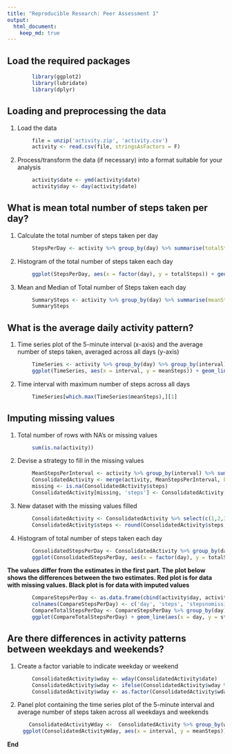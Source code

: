 ```yaml
---
title: "Reproducible Research: Peer Assessment 1"
output: 
  html_document:
    keep_md: true
---
```


## Load the required packages  
``` r
        library(ggplot2)
        library(lubridate)
        library(dplyr)          
```

## Loading and preprocessing the data  
1. Load the data  
``` r
        file = unzip('activity.zip', 'activity.csv')
        activity <- read.csv(file, stringsAsFactors = F)  
```
2. Process/transform the data (if necessary) into a format suitable for your analysis  
``` r
        activity$date <- ymd(activity$date)
        activity$day <- day(activity$date)  
```
## What is mean total number of steps taken per day?  
1. Calculate the total number of steps taken per day  
```r
        StepsPerDay <- activity %>% group_by(day) %>% summarise(totalSteps = sum(steps, na.rm = T))         
```
2. Histogram of the total number of steps taken each day    
```r
        ggplot(StepsPerDay, aes(x = factor(day), y = totalSteps)) + geom_histogram(stat = 'identity') + labs(title = 'Total Steps per Day') + labs (x = 'Day of Month', y = 'Total Steps')  
```  
3. Mean and Median of Total number of Steps taken each day    
```r
        SummarySteps <- activity %>% group_by(day) %>% summarise(meanSteps = mean(steps, na.rm = T), medianSteps = median(steps, na.rm = T))
        SummarySteps          
```
## What is the average daily activity pattern?    
1. Time series plot of the 5-minute interval (x-axis) and the average number of steps taken, averaged across all days (y-axis)  
```r
        TimeSeries <- activity %>% group_by(day) %>% group_by(interval) %>% summarise(meanSteps = mean(steps, na.rm = T))
        ggplot(TimeSeries, aes(x = interval, y = meanSteps)) + geom_line() + labs(title = 'Average Steps Per 5 min Interval Across All Days') + labs(x = '5 min Interval', y = 'Avg Steps')  
```
2. Time interval with maximum number of steps across all days  
```r
        TimeSeries[which.max(TimeSeries$meanSteps),][1]
```
## Imputing missing values  
1. Total number of rows with NA's or missing values  
``` r
        sum(is.na(activity))  
```
2. Devise a strategy to fill in the missing values  
```r
        MeanStepsPerInterval <- activity %>% group_by(interval) %>% summarise(meanSteps = mean(steps, na.rm = T))
        ConsolidatedActivity <- merge(activity, MeanStepsPerInterval, by = 'interval')
        missing <- is.na(ConsolidatedActivity$steps)
        ConsolidatedActivity[missing, 'steps'] <- ConsolidatedActivity[missing, 'meanSteps']  
```
3. New dataset with the missing values filled  
```r
        ConsolidatedActivity <- ConsolidatedActivity %>% select(c(1,2,3,4)) %>% arrange(date)
        ConsolidatedActivity$steps <- round(ConsolidatedActivity$steps, 2)  
```
4. Histogram of total number of steps taken each day  
```r
        ConsolidatedStepsPerDay <- ConsolidatedActivity %>% group_by(day) %>% summarise(totalSteps = sum(steps, na.rm = T)) 
        ggplot(ConsolidatedStepsPerDay, aes(x = factor(day), y = totalSteps)) + geom_histogram(stat = 'identity') + labs(title = 'Total Steps per Day') + labs (x = 'Day of Month', y = 'Total Steps')  
```
**The values differ from the estimates in the first part. The plot below shows the differences between the two estimates. Red plot is for data with missing values. Black plot is for data with imputed values**  
```r
        CompareStepsPerDay <- as.data.frame(cbind(activity$day, activity$steps, ConsolidatedActivity$steps))
        colnames(CompareStepsPerDay) <- c('day', 'steps', 'stepsnomissing')
        CompareTotalStepsPerDay <- CompareStepsPerDay %>% group_by(day) %>% summarise(steps = sum(steps, na.rm = T), stepsnomissing = sum(stepsnomissing, na.rm = T)) 
        ggplot(CompareTotalStepsPerDay) + geom_line(aes(x = day, y = steps), colour = 'RED') + geom_line(aes(x = day, y = stepsnomissing))  
```
## Are there differences in activity patterns between weekdays and weekends?    
1. Create a factor variable to indicate weekday or weekend  
```r
        ConsolidatedActivity$wday <- wday(ConsolidatedActivity$date)
        ConsolidatedActivity$wday <- ifelse(ConsolidatedActivity$wday %in% 2:6, 'weekday', 'weekend')
        ConsolidatedActivity$wday <- as.factor(ConsolidatedActivity$wday)  
```
2. Panel plot containing the time series plot of the 5-minute interval and average number of steps taken across all weekdays and weekends    
``` r
       ConsolidatedActivityWday <-  ConsolidatedActivity %>% group_by(wday, interval) %>% summarise(meanSteps = mean(steps, na.rm = T))
     ggplot(ConsolidatedActivityWday, aes(x = interval, y = meanSteps)) + facet_grid(wday ~ .) + geom_line() + labs(title = 'Average Steps Per 5 min Interval Across Weekdays and Weekends') + labs(x = '5 min Interval', y = 'Avg Steps')     
```
**End**  